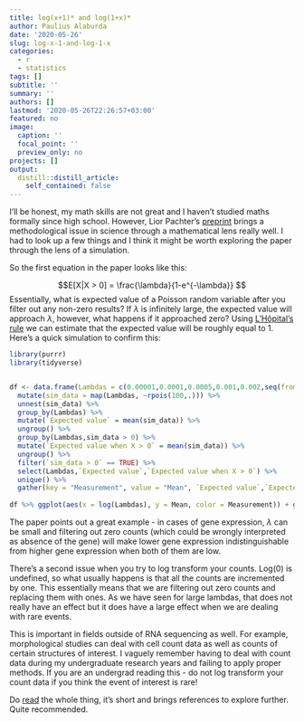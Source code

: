 ```yaml
---
title: log(x+1)* and log(1+x)*
author: Paulius Alaburda
date: '2020-05-26'
slug: log-x-1-and-log-1-x
categories:
  - r
  - statistics
tags: []
subtitle: ''
summary: ''
authors: []
lastmod: '2020-05-26T22:26:57+03:00'
featured: no
image:
  caption: ''
  focal_point: ''
  preview_only: no
projects: []
output:
  distill::distill_article:
    self_contained: false
---
```


I'll be honest, my math skills are not great and I haven't studied maths formally since high school. However, Lior Pachter's [preprint](https://www.biorxiv.org/content/10.1101/2020.05.19.100214v2) brings a methodological issue in science through a mathematical lens really well. I had to look up a few things and I think it might be worth exploring the paper through the lens of a simulation.

So the first equation in the paper looks like this: 

$$E[X|X > 0] = \frac{\lambda}{1-e^{-\lambda}} $$
Essentially, what is expected value of a Poisson random variable after you filter out any non-zero results? If $\lambda$ is infinitely large, the expected value will approach $\lambda$, however, what happens if it approached zero? Using [L'Hôpital's rule](https://en.wikipedia.org/wiki/L%27H%C3%B4pital%27s_rule) we can estimate that the expected value will be roughly equal to 1. Here's a quick simulation to confirm this:

```r

library(purrr)
library(tidyverse)


df <- data.frame(Lambdas = c(0.00001,0.0001,0.0005,0.001,0.002,seq(from = 0.0001, to = 10, length.out = 30))) %>% 
  mutate(sim_data = map(Lambdas, ~rpois(100,.))) %>%
  unnest(sim_data) %>% 
  group_by(Lambdas) %>% 
  mutate(`Expected value` = mean(sim_data)) %>%
  ungroup() %>% 
  group_by(Lambdas,sim_data > 0) %>% 
  mutate(`Expected value when X > 0` = mean(sim_data)) %>%
  ungroup() %>% 
  filter(`sim_data > 0` == TRUE) %>% 
  select(Lambdas,`Expected value`,`Expected value when X > 0`) %>% 
  unique() %>% 
  gather(key = "Measurement", value = "Mean", `Expected value`,`Expected value when X > 0`)
  
df %>% ggplot(aes(x = log(Lambdas), y = Mean, color = Measurement)) + geom_line(alpha = 0.5, size = 1) + theme_bw() + labs(title = "When lambda is sufficiently large, filtering zero counts has no effect") + scale_y_continuous(breaks = c(1:10))

```

The paper points out a great example - in cases of gene expression, $\lambda$ can be small and filtering out zero counts (which could be wrongly interpreted as absence of the gene) will make lower gene expression indistinguishable from higher gene expression when both of them are low.

There's a second issue when you try to log transform your counts. Log(0) is undefined, so what usually happens is that all the counts are incremented by one. This essentially means that we are filtering out zero counts and replacing them with ones. As we have seen for large lambdas, that does not really have an effect but it does have a large effect when we are dealing with rare events. 

This is important in fields outside of RNA sequencing as well. For example, morphological studies can deal with cell count data as well as counts of certain structures of interest. I vaguely remember having to deal with count data during my undergraduate research years and failing to apply proper methods. If you are an undergrad reading this - do not log transform your count data if you think the event of interest is rare!

Do [read](https://www.biorxiv.org/content/10.1101/2020.05.19.100214v2.full.pdf+html) the whole thing, it's short and brings references to explore further. Quite recommended.
